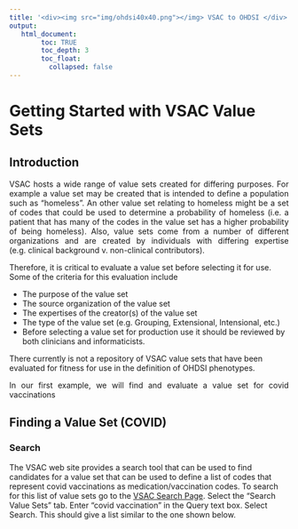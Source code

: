 ---
title: '<div><img src="img/ohdsi40x40.png"></img> VSAC to OHDSI </div>'
output:
   html_document:
        toc: TRUE
        toc_depth: 3
        toc_float:
          collapsed: false
---

<!--
*
* javascript
*
* -->

<script>
  function openFullSizeImage(imageSrc) {
    // Open a new window with the full-size image
    window.open(imageSrc, '_blank', 'width=auto,height=auto');
  }
</script>

# Getting Started with VSAC Value Sets

<!--
*
* Introduction
*
-->

## Introduction
<p align="justify">
  VSAC hosts a wide range of value sets created for differing purposes. 
  For example a value set may be created that is intended to define a population such as "homeless". 
  An other value set relating to homeless might be a set of codes 
  that could be used to determine a probability of homeless 
  (i.e. a patient that has many of the codes in the value set has a higher probability of being homeless).
  Also, value sets come from a number of different organizations 
  and are created by individuals with differing expertise 
  (e.g. clinical background v. non-clinical contributors). 
</p>
<p>
  Therefore, it is critical to evaluate a value set before selecting it for use. 
  Some of the criteria for this evaluation include
  <ul>
    <li>The purpose of the value set</li>
    <li>The source organization of the value set</li>
    <li>The expertises of the creator(s) of the value set</li>
    <li>The type of the value set (e.g. Grouping, Extensional, Intensional, etc.)</li>
    <li>  
      Before selecting a value set for production use it should be reviewed 
      by both clinicians and informaticists. 
    </li>
  </ul>
  There currently is not a repository of VSAC value sets 
  that have been evaluated for fitness for use in the definition of OHDSI phenotypes. 
</p>
<p align="justify">
  In our first example, we will find and evaluate a value set for covid vaccinations
</p>

<!--
*
* Finding a Value Set
*
-->

## Finding a Value Set (COVID)
### Search
The VSAC web site provides a search tool that can be used 
to find candidates for a value set that can be used to define 
a list of codes that represent covid vaccinations as medication/vaccination codes. 
To search for this list of value sets go to the 
<a href="https://vsac.nlm.nih.gov/valueset/expansions?pr=all">VSAC Search Page</a>. 
Select the "Search Value Sets" tab. 
Enter "covid vaccination" in the Query text box. 
Select Search. 
This should give a list similar to the one shown below. 








